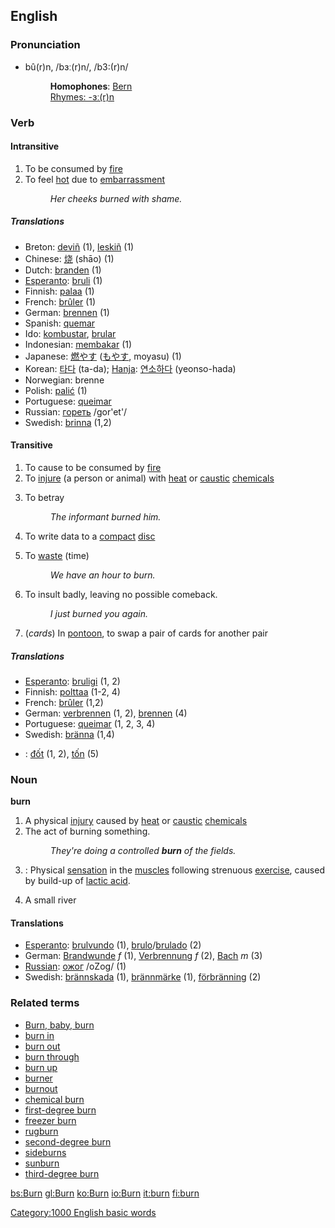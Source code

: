 ==English==

===Pronunciation===
*bû(r)n, /bɜː(r)n/, /b3:(r)n/
*:'''Homophones''': [[Bern]]
*:[[Rhymes:English:-ɜː(r)n|Rhymes: -ɜː(r)n]]

===Verb===
{{irregverb|burn|[[burns]]|[[burnt]] '''or''' [[burned]]|[[burnt]] '''or''' [[burned]]|[[burning]]}}
====Intransitive====
# To be consumed by [[fire]]
# To feel [[hot]] due to [[embarrassment]]
#: ''Her cheeks burned with shame.''
=====Translations=====
*Breton: [[deviñ]] (1), [[leskiñ]] (1)
*Chinese: [[烧]] (shāo) (1)
*Dutch: [[branden]] (1)
*[[Esperanto]]: [[bruli]] (1)
*Finnish: [[palaa]] (1)
*French: [[brûler]] (1)
*German: [[brennen]] (1)
*Spanish: [[quemar]]
*Ido: [[kombustar]], [[brular]]
*Indonesian: [[bakar|membakar]] (1)
*Japanese: [[燃やす]] ([[もやす]], moyasu) (1)
*Korean: [[타다]] (ta-da); [[Hanja]]: [[연소하다]] (yeonso-hada)
*Norwegian: brenne
*Polish: [[palić się|palić]] (1)
*Portuguese: [[queimar]]
*Russian: [[гореть]] /gor'et'/
*Swedish: [[brinna]] (1,2)

====Transitive====
# To cause to be consumed by [[fire]]
# To [[injure]] (a person or animal) with [[heat]] or [[caustic]] [[chemicals]]
# {{slang}} To betray
#: ''The informant burned him.''
# {{computing}} To write data to a [[compact]] [[disc]]
# To [[waste]] (time)
#: ''We have an hour to burn.''
# {{slang}} To insult badly, leaving no possible comeback.
#: ''I just burned you again.''
# (''cards'') In [[pontoon]], to swap a pair of cards for another pair

=====Translations=====
*[[Esperanto]]: [[bruligi]] (1, 2)
*Finnish: [[polttaa]] (1-2, 4)
*French: [[brûler]] (1,2)
*German: [[verbrennen]] (1, 2), [[brennen]] (4)
*Portuguese: [[queimar]] (1, 2, 3, 4)
*Swedish: [[bränna]] (1,4)
*{{vi}}: [[đốt]] (1, 2), [[tốn]] (5)

===Noun===
'''burn'''

# A physical [[injury]] caused by [[heat]] or [[caustic]] [[chemical]]s
# The act of burning something.
#: ''They're doing a controlled '''burn''' of the fields.''
# {{weightlifting}}: Physical [[sensation]] in the [[muscle]]s following strenuous [[exercise]], caused by build-up of [[lactic acid]].
# {{scots}} A small river

==== Translations ====
*[[Esperanto]]: [[brulvundo]] (1), [[brulo]]/[[brulado]] (2)
*German: [[Brandwunde]] ''f'' (1), [[Verbrennung]] ''f'' (2), [[Bach]] ''m'' (3)
*[[Russian]]: [[ожог]] /oZog/ (1)
*Swedish: [[brännskada]] (1), [[brännmärke]] (1), [[förbränning]] (2)

===Related terms===
*[[Burn, baby, burn]]
*[[burn in]]
*[[burn out]]
*[[burn through]]
*[[burn up]]
*[[burner]]
*[[burnout]]
*[[chemical burn]]
*[[first-degree burn]]
*[[freezer burn]]
*[[rugburn]]
*[[second-degree burn]]
*[[sideburns]]
*[[sunburn]]
*[[third-degree burn]]

[[Category:1000 English basic words]]

[[bs:Burn]]
[[gl:Burn]]
[[ko:Burn]]
[[io:Burn]]
[[it:burn]]
[[fi:burn]]